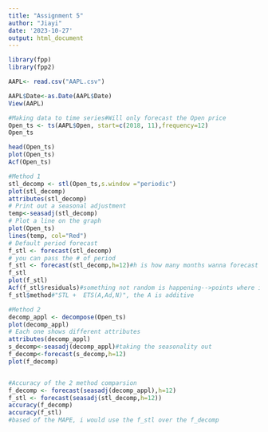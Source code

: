 ```yaml
---
title: "Assignment 5"
author: "Jiayi"
date: '2023-10-27'
output: html_document
---
```


```r

library(fpp)
library(fpp2)

AAPL<- read.csv("AAPL.csv")

AAPL$Date<-as.Date(AAPL$Date)
View(AAPL)

#Making data to time series#Will only forecast the Open price
Open_ts <- ts(AAPL$Open, start=c(2018, 11),frequency=12)
Open_ts

head(Open_ts)
plot(Open_ts)
Acf(Open_ts)

#Method 1
stl_decomp <- stl(Open_ts,s.window ="periodic")
plot(stl_decomp)
attributes(stl_decomp)
# Print out a seasonal adjustment
temp<-seasadj(stl_decomp)
# Plot a line on the graph
plot(Open_ts)
lines(temp, col="Red")
# Default period forecast
f_stl <- forecast(stl_decomp)
# you can pass the # of period
f_stl <- forecast(stl_decomp,h=12)#h is how many months wanna forecast
f_stl
plot(f_stl)
Acf(f_stl$residuals)#something not random is happening-->points where it above the blue line
f_stl$method#"STL +  ETS(A,Ad,N)", the A is additive

#Method 2
decomp_appl <- decompose(Open_ts)
plot(decomp_appl)
# Each one shows different attributes 
attributes(decomp_appl)
s_decomp<-seasadj(decomp_appl)#taking the seasonality out
f_decomp<-forecast(s_decomp,h=12)
plot(f_decomp)


#Accuracy of the 2 method comparsion
f_decomp <- forecast(seasadj(decomp_appl),h=12)
f_stl <- forecast(seasadj(stl_decomp,h=12))
accuracy(f_decomp)
accuracy(f_stl)
#based of the MAPE, i would use the f_stl over the f_decomp

```
